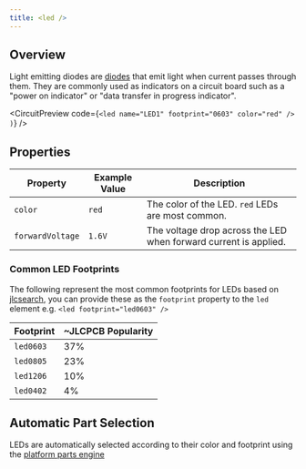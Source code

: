 ```yaml
---
title: <led />
---
```


## Overview

Light emitting diodes are [diodes](./diode.mdx) that emit light when current
passes through them. They are commonly used as indicators on a circuit board
such as a "power on indicator" or "data transfer in progress indicator".


<CircuitPreview code={`
    <led name="LED1" footprint="0603" color="red" />
  )
`} />

## Properties

| Property | Example Value | Description |
| -------- | ------------- | ----------- |
| `color` | `red` | The color of the LED. `red` LEDs are most common. |
| `forwardVoltage` | `1.6V` | The voltage drop across the LED when forward current is applied. |

### Common LED Footprints

The following represent the most common footprints for LEDs based on [jlcsearch](https://jlcsearch.tscircuit.com),
you can provide these as the `footprint` property to the `led` element e.g. `<led footprint="led0603" />`

| Footprint | ~JLCPCB Popularity |
| --------- | ----------- |
| `led0603` | 37% |
| `led0805` | 23% |
| `led1206` | 10% |
| `led0402` | 4% |


## Automatic Part Selection

LEDs are automatically selected according to their color and footprint using
the [platform parts engine](../guides/platform-configuration.md)
